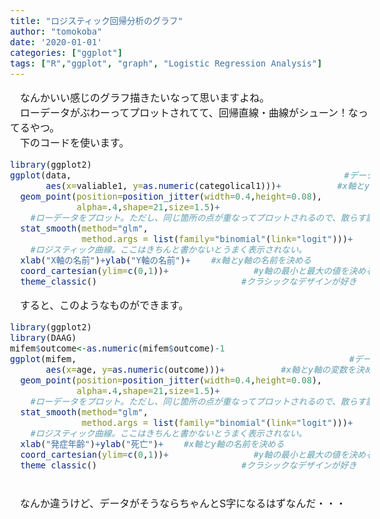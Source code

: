 ```yaml
---
title: "ロジスティック回帰分析のグラフ"
author: "tomokoba"
date: '2020-01-01'
categories: ["ggplot"]
tags: ["R","ggplot", "graph", "Logistic Regression Analysis"]
---
```


<meta charset="utf-8" />

<style>
  @import url(https://fonts.googleapis.com/earlyaccess/notosansjapanese.css);
  @import url(https://fonts.googleapis.com/css?family=Lato:400,900);
  body {
  font-size: 100%;
  }
</style>




　なんかいい感じのグラフ描きたいなって思いますよね。<br>
　ローデータがぶわーってプロットされてて、回帰直線・曲線がシューン！なってるやつ。<br>
　下のコードを使います。
　
```r
library(ggplot2)
ggplot(data,                                                  　　#データを入れる
       aes(x=valiable1, y=as.numeric(categolical1)))+　　　　 　　#x軸とy軸の変数を決める
  geom_point(position=position_jitter(width=0.4,height=0.08), 　　
             alpha=.4,shape=21,size=1.5)+
    #ローデータをプロット。ただし、同じ箇所の点が重なってプロットされるので、散らす設定する
  stat_smooth(method="glm",
              method.args = list(family="binomial"(link="logit")))+  
    #ロジスティック曲線。ここはきちんと書かないとうまく表示されない。
  xlab("X軸の名前")+ylab("Y軸の名前")+    #x軸とy軸の名前を決める
  coord_cartesian(ylim=c(0,1))+　　　　　　　　　　#y軸の最小と最大の値を決める
  theme_classic()　　　　　　　　　　　　　　　　　#クラシックなデザインが好き
```

　すると、このようなものができます。<br>

```r
library(ggplot2)
library(DAAG)
mifem$outcome<-as.numeric(mifem$outcome)-1
ggplot(mifem,                                                  　　#データを入れる
       aes(x=age, y=as.numeric(outcome)))+　　　　 　　#x軸とy軸の変数を決める
  geom_point(position=position_jitter(width=0.4,height=0.08), 　　
             alpha=.4,shape=21,size=1.5)+
    #ローデータをプロット。ただし、同じ箇所の点が重なってプロットされるので、散らす設定する
  stat_smooth(method="glm",
              method.args = list(family="binomial"(link="logit")))+  
    #ロジスティック曲線。ここはきちんと書かないとうまく表示されない。
  xlab("発症年齢")+ylab("死亡")+    #x軸とy軸の名前を決める
  coord_cartesian(ylim=c(0,1))+　　　　　　　　　　#y軸の最小と最大の値を決める
  theme_classic()　　　　　　　　　　　　　　　　　#クラシックなデザインが好き
```
　
　<br>
　なんか違うけど、データがそうならちゃんとS字になるはずなんだ・・・
　
　